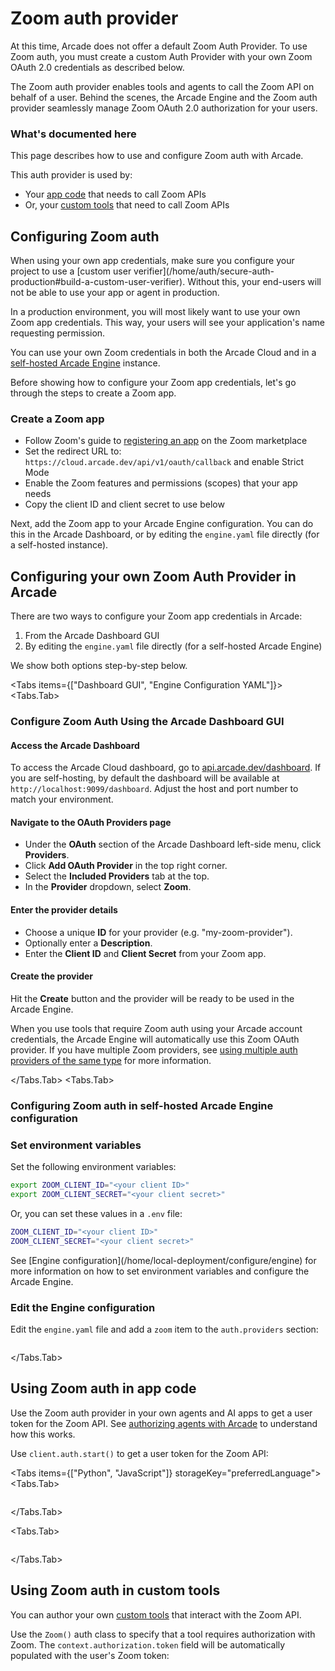 
# Zoom auth provider

<Note>
  At this time, Arcade does not offer a default Zoom Auth Provider. To use Zoom
  auth, you must create a custom Auth Provider with your own Zoom OAuth 2.0
  credentials as described below.
</Note>

The Zoom auth provider enables tools and agents to call the Zoom API on behalf of a user. Behind the scenes, the Arcade Engine and the Zoom auth provider seamlessly manage Zoom OAuth 2.0 authorization for your users.

### What's documented here

This page describes how to use and configure Zoom auth with Arcade.

This auth provider is used by:

- Your [app code](#using-zoom-auth-in-app-code) that needs to call Zoom APIs
- Or, your [custom tools](#using-zoom-auth-in-custom-tools) that need to call Zoom APIs

## Configuring Zoom auth

<Note>
  When using your own app credentials, make sure you configure your project to use a [custom user verifier](/home/auth/secure-auth-production#build-a-custom-user-verifier). Without this, your end-users will not be able to use your app or agent in production.
</Note>

In a production environment, you will most likely want to use your own Zoom app credentials. This way, your users will see your application's name requesting permission.

You can use your own Zoom credentials in both the Arcade Cloud and in a [self-hosted Arcade Engine](/home/local-deployment/install/local) instance.

Before showing how to configure your Zoom app credentials, let's go through the steps to create a Zoom app.

### Create a Zoom app

- Follow Zoom's guide to [registering an app](https://developers.zoom.us/docs/integrations/create/) on the Zoom marketplace
- Set the redirect URL to: `https://cloud.arcade.dev/api/v1/oauth/callback` and enable Strict Mode
- Enable the Zoom features and permissions (scopes) that your app needs
- Copy the client ID and client secret to use below

Next, add the Zoom app to your Arcade Engine configuration. You can do this in the Arcade Dashboard, or by editing the `engine.yaml` file directly (for a self-hosted instance).

## Configuring your own Zoom Auth Provider in Arcade

There are two ways to configure your Zoom app credentials in Arcade:

1. From the Arcade Dashboard GUI
2. By editing the `engine.yaml` file directly (for a self-hosted Arcade Engine)

We show both options step-by-step below.

<Tabs items={["Dashboard GUI", "Engine Configuration YAML"]}>
<Tabs.Tab>

### Configure Zoom Auth Using the Arcade Dashboard GUI

<Steps>

#### Access the Arcade Dashboard

To access the Arcade Cloud dashboard, go to [api.arcade.dev/dashboard](https://api.arcade.dev/dashboard). If you are self-hosting, by default the dashboard will be available at `http://localhost:9099/dashboard`. Adjust the host and port number to match your environment.

#### Navigate to the OAuth Providers page

- Under the **OAuth** section of the Arcade Dashboard left-side menu, click **Providers**.
- Click **Add OAuth Provider** in the top right corner.
- Select the **Included Providers** tab at the top.
- In the **Provider** dropdown, select **Zoom**.

#### Enter the provider details

- Choose a unique **ID** for your provider (e.g. "my-zoom-provider").
- Optionally enter a **Description**.
- Enter the **Client ID** and **Client Secret** from your Zoom app.

#### Create the provider

Hit the **Create** button and the provider will be ready to be used in the Arcade Engine.

</Steps>

When you use tools that require Zoom auth using your Arcade account credentials, the Arcade Engine will automatically use this Zoom OAuth provider. If you have multiple Zoom providers, see [using multiple auth providers of the same type](/home/auth-providers#using-multiple-providers-of-the-same-type) for more information.

</Tabs.Tab>
<Tabs.Tab>

### Configuring Zoom auth in self-hosted Arcade Engine configuration

<Steps>

### Set environment variables

Set the following environment variables:

```bash
export ZOOM_CLIENT_ID="<your client ID>"
export ZOOM_CLIENT_SECRET="<your client secret>"
```

Or, you can set these values in a `.env` file:

```bash
ZOOM_CLIENT_ID="<your client ID>"
ZOOM_CLIENT_SECRET="<your client secret>"
```

<Tip>
  See [Engine configuration](/home/local-deployment/configure/engine) for more information on how
  to set environment variables and configure the Arcade Engine.
</Tip>

### Edit the Engine configuration

Edit the `engine.yaml` file and add a `zoom` item to the `auth.providers` section:

```yaml file=<rootDir>/examples/code/integrations/zoom/config_provider.engine.yaml {3-9}

```

</Steps>

</Tabs.Tab>
</Tabs>

## Using Zoom auth in app code

Use the Zoom auth provider in your own agents and AI apps to get a user token for the Zoom API. See [authorizing agents with Arcade](/home/auth/how-arcade-helps) to understand how this works.

Use `client.auth.start()` to get a user token for the Zoom API:

<Tabs items={["Python", "JavaScript"]} storageKey="preferredLanguage">
<Tabs.Tab>

```python file=<rootDir>/examples/code/integrations/zoom/custom_auth.py {8-12}

```

</Tabs.Tab>

<Tabs.Tab>

```javascript file=<rootDir>/examples/code/integrations/zoom/custom_auth.js {8-10}

```

</Tabs.Tab>

</Tabs>

## Using Zoom auth in custom tools

You can author your own [custom tools](/home/build-tools/create-a-toolkit) that interact with the Zoom API.

Use the `Zoom()` auth class to specify that a tool requires authorization with Zoom. The `context.authorization.token` field will be automatically populated with the user's Zoom token:

```python file=<rootDir>/examples/code/integrations/zoom/custom_tool.py {5-6,9-13,23}

```
